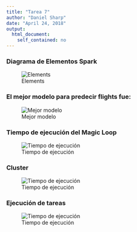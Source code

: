 ```yaml
---
title: "Tarea 7"
author: "Daniel Sharp"
date: "April 24, 2018"
output: 
  html_document:
    self_contained: no
---
```


### Diagrama de Elementos Spark  

![Elements](diagrama.png)

  
### El mejor modelo para predecir flights fue:  
![Mejor modelo](best_model.png)  
  
### Tiempo de ejecución del Magic Loop    
![Tiempo de ejecución](exec_time.png)
  
### Cluster   
![Tiempo de ejecución](cluster_info.png)

  
### Ejecución de tareas  
![Tiempo de ejecución](task_execution.png)
